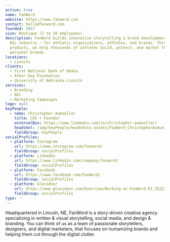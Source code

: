 ```yaml
---
active: true
name: FanWord
website: https://www.fanword.com
contact: hello@fanword.com
founded: 2017
size: Boutique (2 to 10 employees)
description: FanWord builds innovative storytelling & brand development solutions for the
  NIL industry — for athletic organizations, athletes, and brands. Through our
  products, we help thousands of athletes build, protect, and market their
  personal brands.
locations:
  - Lincoln
clients:
  - First National Bank of Omaha
  - Arbor Day Foundation
  - University of Nebraska-Lincoln
services:
  - Branding
  - NIL
  - Marketing Campaigns
logo: null
keyPeople:
  - name: Christopher Aumueller
    title: CEO + Founder
    externalBio: https://www.linkedin.com/in/christopher-aumueller/
    headshot: /img/keyPeople/headshots-assets/FanWord_ChristopherAumueller.jpg
    fieldGroup: keyPeople
socialProfiles:
  - platform: Instagram
    url: https://www.instagram.com/fanword/
    fieldGroup: socialProfiles
  - platform: LinkedIn
    url: https://www.linkedin.com/company/fanword/
    fieldGroup: socialProfiles
  - platform: Facebook
    url: https://www.facebook.com/FanWord/
    fieldGroup: socialProfiles
  - platform: Glassdoor
    url: https://www.glassdoor.com/Overview/Working-at-FanWord-EI_IE2239639.11,18.htm
    fieldGroup: socialProfiles
type: ''
---
```


Headquartered in Lincoln, NE, FanWord is a story-driven creative agency specializing in written & visual storytelling, social media, and design & branding. You can think of us as a team of passionate storytellers, designers, and digital marketers, that focuses on humanizing brands and helping them cut through the digital clutter.
